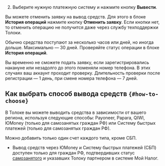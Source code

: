 2. Выберите нужную платежную систему и нажмите кнопку **Вывести**.

Вы можете отменить заявку на вывод средств. Для этого в блоке **История операций** нажмите кнопку **Отменить заявку**. Если кнопки нет, то отменить операцию не получится даже через службу техподдержки Толоки.

Обычно средства поступают за несколько часов или дней, но иногда дольше. Максимально — 30 дней. Проверяйте статус операции в блоке **История операций**.

<Note mode="restriction" title="Внимание">

Вы временно не сможете подать заявку, если зарегистрировались накануне или незадолго до этого поменяли номер телефона. В этих случаях ваш аккаунт проходит проверку. Длительность проверки после регистрации — 1 день, при смене номера телефона — 7 дней.

</Note>

## Как выбрать способ вывода средств `{#how-to-choose}`

В Толоке вы можете выводить средства в зависимости от вашего региона, используя следующие способы: Payoneer, Papara, QIWI, ЮMoney (только для самозанятых граждан РФ) или Систему быстрых платежей (только для самозанятых граждан РФ).

Можно добавить только один счет каждого типа, кроме СБП.

<Note mode="restriction" title="Внимание">

- Вывод средств через ЮMoney и Систему быстрых платежей (СБП) доступен только для граждан РФ, подтвердивших статус [самозанятого](../../self-employed/about) и указавших Толоку партнером в системе Мой Налог.

</Note>
